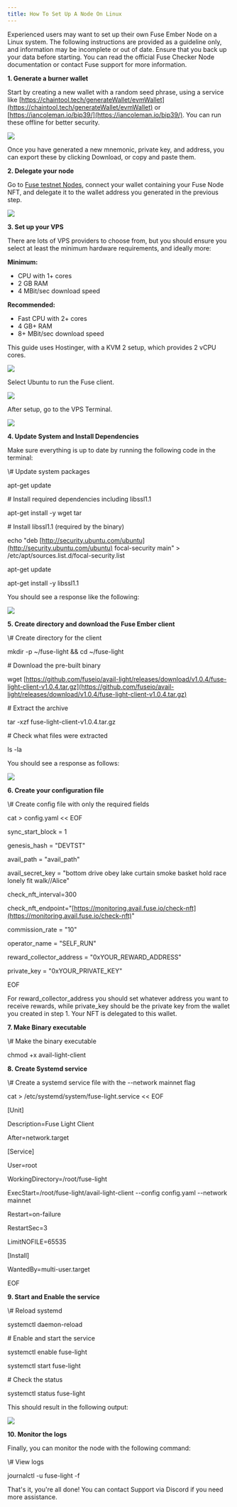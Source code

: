 ```yaml
---
title: How To Set Up A Node On Linux
---
```


Experienced users may want to set up their own Fuse Ember Node on a Linux system. The following instructions are provided as a guideline only, and information may be incomplete or out of date. Ensure that you back up your data before starting. You can read the official Fuse Checker Node documentation or contact Fuse support for more information.

**1. Generate a burner wallet**

Start by creating a new wallet with a random seed phrase, using a service like [https://chaintool.tech/generateWallet/evmWallet](https://chaintool.tech/generateWallet/evmWallet) or [https://iancoleman.io/bip39/](https://iancoleman.io/bip39/). You can run these offline for better security.

![](/img/BIP.webp)

Once you have generated a new mnemonic, private key, and address, you can export these by clicking Download, or copy and paste them.

**2. Delegate your node**

Go to [Fuse testnet Nodes](https://console.fuse.io/nodes/testnet), connect your wallet containing your Fuse Node NFT, and delegate it to the wallet address you generated in the previous step.

![](/img/Delegate.webp)

**3. Set up your VPS**

There are lots of VPS providers to choose from, but you should ensure you select at least the minimum hardware requirements, and ideally more:

**Minimum:**

* CPU with 1+ cores
* 2 GB RAM
* 4 MBit/sec download speed

**Recommended:**

* Fast CPU with 2+ cores
* 4 GB+ RAM
* 8+ MBit/sec download speed

This guide uses Hostinger, with a KVM 2 setup, which provides 2 vCPU cores.

![](/img/KVM2.webp)

Select Ubuntu to run the Fuse client.

![](/img/Ubuntu.webp)

After setup, go to the VPS Terminal.

![](/img/Terminal.webp)

**4. Update System and Install Dependencies**

Make sure everything is up to date by running the following code in the terminal:

<CodeBlock language="Bash">
  \# Update system packages

  apt-get update

  \# Install required dependencies including libssl1.1

  apt-get install -y wget tar

  \# Install libssl1.1 (required by the binary)

  echo "deb [http://security.ubuntu.com/ubuntu](http://security.ubuntu.com/ubuntu) focal-security main" > /etc/apt/sources.list.d/focal-security.list

  apt-get update

  apt-get install -y libssl1.1
</CodeBlock>

You should see a response like the following:

![](/img/response.webp)

**5. Create directory and download the Fuse Ember client**

<CodeBlock language="Bash">
  \# Create directory for the client

  mkdir -p \~/fuse-light && cd \~/fuse-light

  \# Download the pre-built binary

  wget [https://github.com/fuseio/avail-light/releases/download/v1.0.4/fuse-light-client-v1.0.4.tar.gz](https://github.com/fuseio/avail-light/releases/download/v1.0.4/fuse-light-client-v1.0.4.tar.gz)

  \# Extract the archive

  tar -xzf fuse-light-client-v1.0.4.tar.gz

  \# Check what files were extracted

  ls -la
</CodeBlock>

You should see a response as follows:

![](/img/response2.webp)

**6. Create your configuration file**

<CodeBlock language="Bash">
  \# Create config file with only the required fields

  cat > config.yaml \<\< EOF

  sync\_start\_block = 1

  genesis\_hash = "DEVTST"

  avail\_path = "avail\_path"

  avail\_secret\_key = "bottom drive obey lake curtain smoke basket hold race lonely fit walk//Alice"

  check\_nft\_interval=300

  check\_nft\_endpoint="[https://monitoring.avail.fuse.io/check-nft](https://monitoring.avail.fuse.io/check-nft)"

  commission\_rate = "10"

  operator\_name = "SELF\_RUN"

  reward\_collector\_address = "0xYOUR\_REWARD\_ADDRESS"

  private\_key = "0xYOUR\_PRIVATE\_KEY"

  EOF
</CodeBlock>

For reward\_collector\_address you should set whatever address you want to receive rewards, while private\_key should be the private key from the wallet you created in step 1. Your NFT is delegated to this wallet.

**7. Make Binary executable**

<CodeBlock language="Bash">
  \# Make the binary executable

  chmod +x avail-light-client
</CodeBlock>

**8. Create Systemd service**

<CodeBlock language="Bash">
  \# Create a systemd service file with the --network mainnet flag

  cat > /etc/systemd/system/fuse-light.service \<\< EOF

  \[Unit]

  Description=Fuse Light Client

  After=network.target

  \[Service]

  User=root

  WorkingDirectory=/root/fuse-light

  ExecStart=/root/fuse-light/avail-light-client --config config.yaml --network mainnet

  Restart=on-failure

  RestartSec=3

  LimitNOFILE=65535

  \[Install]

  WantedBy=multi-user.target

  EOF
</CodeBlock>

**9. Start and Enable the service**

<CodeBlock language="Bash">
  \# Reload systemd

  systemctl daemon-reload

  \# Enable and start the service

  systemctl enable fuse-light

  systemctl start fuse-light

  \# Check the status

  systemctl status fuse-light
</CodeBlock>

This should result in the following output:

![](/img/output.webp)

**10. Monitor the logs**

Finally, you can monitor the node with the following command:

<CodeBlock language="Bash">
  \# View logs

  journalctl -u fuse-light -f
</CodeBlock>

That's it, you're all done! You can contact Support via Discord if you need more assistance.
